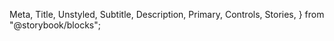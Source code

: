   Meta,
  Title,
  Unstyled,
  Subtitle,
  Description,
  Primary,
  Controls,
  Stories,
} from "@storybook/blocks";

<Meta isTemplate />

<Title />

<Description />

<Primary />

<Controls />

<Stories />
